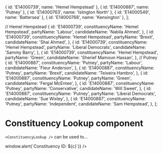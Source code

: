 
<Meta title="Elections|GE2019/Constituency Lookup" component={ConstituencyLookup} />

  { id: 'E14000739', name: 'Hemel Hempstead' },
  { id: 'E14000887', name: 'Putney' },
  { id: 'E14000763', name: 'Islington North' },
  { id: 'E14000549', name: 'Battersea' },
  { id: 'E14000768', name: 'Kensington' },
];

  // Hemel Hempstead
  {
    id: 'E14000739',
    constituencyName: 'Hemel Hempstead',
    partyName: 'Labour',
    candidateName: 'Nabila Ahmed',
  },
  {
    id: 'E14000739',
    constituencyName: 'Hemel Hempstead',
    partyName: 'Brexit',
    candidateName: 'Shai Ahmed',
  },
  {
    id: 'E14000739',
    constituencyName: 'Hemel Hempstead',
    partyName: 'Liberal Democrats',
    candidateName: 'Sammy Barry',
  },
  {
    id: 'E14000739',
    constituencyName: 'Hemel Hempstead',
    partyName: 'Green',
    candidateName: 'Sherief Mamoun Hassan',
  },
  // Putney
  {
    id: 'E14000887',
    constituencyName: 'Putney',
    partyName: 'Labour',
    candidateName: 'Fleur Anderson',
  },
  {
    id: 'E14000887',
    constituencyName: 'Putney',
    partyName: 'Brexit',
    candidateName: 'Teixeira Hambro',
  },
  {
    id: 'E14000887',
    constituencyName: 'Putney',
    partyName: 'Green',
    candidateName: 'Fergal McEntee',
  },
  {
    id: 'E14000887',
    constituencyName: 'Putney',
    partyName: 'Conservative',
    candidateName: 'Will Sweet',
  },
  {
    id: 'E14000887',
    constituencyName: 'Putney',
    partyName: 'Liberal Democrats',
    candidateName: 'Sue Wixley',
  },
  {
    id: 'E14000887',
    constituencyName: 'Putney',
    partyName: 'Independent',
    candidateName: 'Sam Hempstead',
  },
];

# Constituency Lookup component

`<ConstituencyLookup />` can be used to...

<Preview>
  <Story name="Basic">
    <ConstituencyLookup
      constituencyList={constituencyList}
      candidateList={candidateList}
      setOpenConstituency={c => window.alert(`Constituency ID: ${c}`)}
    />
  </Story>
</Preview>
